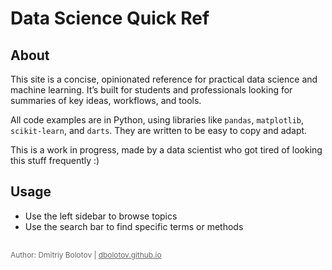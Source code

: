 # **Data Science Quick Ref** {.unnumbered}

## About

This site is a concise, opinionated reference for practical data science and machine learning. It's built for students and professionals looking for summaries of key ideas, workflows, and tools.

All code examples are in Python, using libraries like `pandas`, `matplotlib`, `scikit-learn`, and `darts`. They are written to be easy to copy and adapt.

This is a work in progress, made by a data scientist who got tired of looking this stuff frequently :)

## Usage
- Use the left sidebar to browse topics  
- Use the search bar to find specific terms or methods

## 
<span style="font-size: 0.85em; color: #666;">
Author: Dmitriy Bolotov | <a href="https://dbolotov.github.io/" target="_blank" style="color: #666;">dbolotov.github.io</a>
</span>